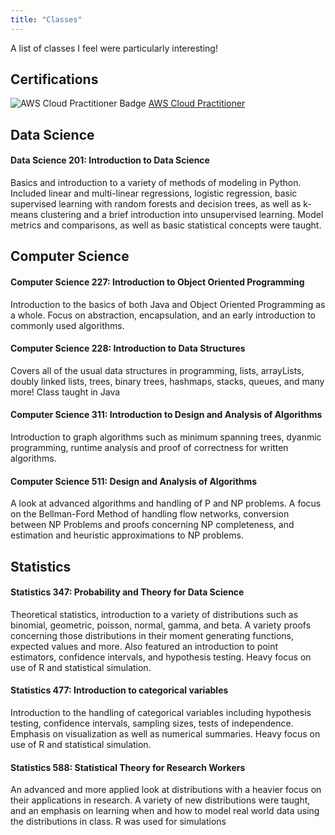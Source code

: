 ```yaml
---
title: "Classes"
---
```


A list of classes I feel were particularly interesting!

## Certifications

![AWS Cloud Practitioner Badge](./aws-certified-cloud-practitioner.png) [AWS Cloud Practitioner](https://www.credly.com/badges/9b82447e-70f1-4d09-a99c-b44662639056/public_url)

## Data Science

#### Data Science 201: Introduction to Data Science
Basics and introduction to a variety of methods of modeling in Python. Included linear and multi-linear regressions, logistic regression, basic supervised learning with random forests and decision trees, as well as k-means clustering and a brief introduction into unsupervised learning. Model metrics and comparisons, as well as basic statistical concepts were taught.

## Computer Science

#### Computer Science 227: Introduction to Object Oriented Programming
Introduction to the basics of both Java and Object Oriented Programming as a whole. Focus on abstraction, encapsulation, and an early introduction to commonly used algorithms.

#### Computer Science 228: Introduction to Data Structures
Covers all of the usual data structures in programming, lists, arrayLists, doubly linked lists, trees, binary trees, hashmaps, stacks, queues, and many more! Class taught in Java

#### Computer Science 311: Introduction to Design and Analysis of Algorithms
Introduction to graph algorithms such as minimum spanning trees, dyanmic programming, runtime analysis and proof of correctness for written algorithms.

#### Computer Science 511: Design and Analysis of Algorithms
A look at advanced algorithms and handling of P and NP problems. A focus on the Bellman-Ford Method of handling flow networks, conversion between NP Problems and proofs concerning NP completeness, and estimation and heuristic approximations to NP problems.

## Statistics

#### Statistics 347: Probability and Theory for Data Science
Theoretical statistics, introduction to a variety of distributions such as binomial, geometric, poisson, normal, gamma, and beta. A variety proofs concerning those distributions in their moment generating functions, expected values and more. Also featured an introduction to point estimators, confidence intervals, and hypothesis testing. Heavy focus on use of R and statistical simulation.

#### Statistics 477: Introduction to categorical variables
Introduction to the handling of categorical variables including hypothesis testing, confidence intervals, sampling sizes, tests of independence. Emphasis on visualization as well as numerical summaries. Heavy focus on use of R and statistical simulation.

#### Statistics 588: Statistical Theory for Research Workers
An advanced and more applied look at distributions with a heavier focus on their applications in research. A variety of new distributions were taught, and an emphasis on learning when and how to model real world data using the distributions in class. R was used for simulations
